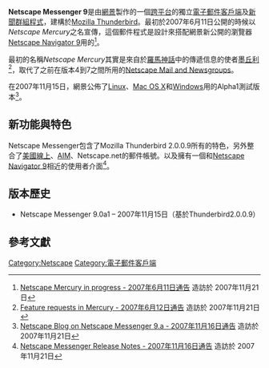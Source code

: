 {{noteTA
|G1=IT
}}
{{dablink|本文指的是Netscape 9的程式，Netscape 4至7.2的程式請參考[[Netscape_Mail_&_Newsgroups|Netscape Mail & Newsgroups]]。}}
{{Infobox Software
| name                   = Netscape Messenger 9
| logo                   = Nsmercuryicon.png
| screenshot             = 
| caption                = 
| author                 = 
| developer              = [[網景通訊|網景通訊]]<br />[[美國線上|美國線上]]
| released               = 
| latest release version = 
| latest release date    = 
| latest preview version = 9.0alpha 1
| latest preview date    = 2007年11月15日
| operating system       = [[跨平台|跨平台]]
| platform               = 
| language               = [[美國英語|美國英語]]
| genre                  = [[電子郵件客戶端|電子郵件客戶端]]及[[新聞群組|新聞群組程式]]程式
| license                = 
| website                = 
}}
'''Netscape Messenger 9'''是由[[網景|網景]]製作的一個[[跨平台|跨平台]]的獨立[[電子郵件客戶端|電子郵件客戶端]]及[[新聞群組|新聞群組程式]]，建構於[[Mozilla_Thunderbird|Mozilla Thunderbird]]。最初於2007年6月11日公開的時候以''Netscape Mercury''之名宣傳，這個郵件程式是設計來搭配網景新公開的瀏覽器[[Netscape_Navigator_9|Netscape Navigator 9]]用的<ref>[http://community.netscape.com/n/pfx/forum.aspx?tsn=1&nav=messages&webtag=ws-nscpbrowser&tid=8688 Netscape Mercury in progress - 2007年6月11日通告] {{Wayback|url=http://community.netscape.com/n/pfx/forum.aspx?tsn=1&nav=messages&webtag=ws-nscpbrowser&tid=8688 |date=20071015195032 }} 造訪於 2007年11月21日</ref>。

最初的名稱''Netscape Mercury''其實是來自於[[羅馬神話|羅馬神話]]中的傳遞信息的使者[[墨丘利|墨丘利]]<ref>[http://community.netscape.com/n/pfx/forum.aspx?msg=8692.4&nav=messages&webtag=ws-nscpbrowser#a4 Feature requests in Mercury - 2007年6月12日通告]{{dead link|date=2017年11月 |bot=InternetArchiveBot |fix-attempted=yes }} 造訪於 2007年11月21日</ref>，取代了之前在版本4到7之間所用的[[Netscape_Mail_and_Newsgroups|Netscape Mail and Newsgroups]]。

在2007年11月15日，網景公佈了[[Linux|Linux]]、[[Mac_OS_X|Mac OS X]]和[[Windows|Windows]]用的Alpha1測試版本<ref>[http://blog.netscape.com/2007/11/15/netscape-messenger-9-alpha-1-released/ Netscape Blog on Netscape Messenger 9.a - 2007年11月16日通告] {{Wayback|url=http://blog.netscape.com/2007/11/15/netscape-messenger-9-alpha-1-released/ |date=20131006184512 }} 造訪於 2007年11月21日</ref>。

== 新功能與特色 ==
Netscape Messenger包含了Mozilla Thunderbird 2.0.0.9所有的特色，另外整合了[[美國線上|美國線上]]、[[AIM|AIM]]、Netscape.net的郵件帳號。以及擁有一個和[[Netscape_Navigator_9|Netscape Navigator 9]]相近的使用者介面<ref>[http://mailnews.netscape.com/releasenotes/9.0a1/ Netscape Messenger Release Notes - 2007年11月16日通告] {{Webarchive|url=https://archive.is/20120717174106/http://mailnews.netscape.com/releasenotes/9.0a1/ |date=2012年7月17日 }}造訪於 2007年11月21日</ref>。

== 版本歷史 ==
*Netscape Messenger 9.0a1     – 2007年11月15日（基於Thunderbird2.0.0.9）

== 參考文獻 ==
{{reflist}}

{{Netscape}}
{{Email clients}}

[[Category:Netscape|Category:Netscape]]
[[Category:電子郵件客戶端|Category:電子郵件客戶端]]